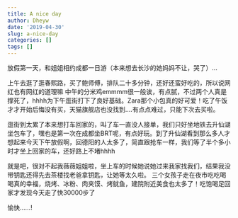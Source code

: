 ---
title: A nice day
author: Dheyw
date: '2019-04-30'
slug: a-nice-day
categories: []
tags: []
---
放假第一天，和姐姐相约成都一日游（本来想去长沙的她妈妈不让，哭了）… 

上午去逛了逛春熙路，买了鲍师傅，排队二十多分钟，还好还蛮好吃的，所以说网红也有网红的道理嘛 
中午的分米鸡emmmm很一般诶，有点腻，不过两个人真是撑死了，hhhh为下午逛街打下了良好基础。Zara那个小包真的好可爱！吃了午饭才才开始后悔没有买，天猫旗舰店也没找到….有点点难过，只能下次去买啦。 

逛街到太累了本来想打车回家的，叫了车一直没人接单，我们只好坐地铁去升仙湖坐包车了，嘿也是第一次在成都坐BRT呢，有点好玩。到了升仙湖看到那么多人才想起来今天下午放假啊，回德阳的人太多了，简直跟抢车一样，我们等了半个多小时才坐上回家的车，还好路上不堵hhhh 

就是吧，很对不起我薇薇姐姐啦，坐上车的时候她说她过来我家找我们，结果我没带钥匙还得先去茶楼找老爸拿钥匙，让她等太久啦。 
三个女孩子走在夜市吃吃喝喝真的幸福，烧烤、冰粉、肉夹馍、烤鱿鱼，建院附近美食也太多了！吃饱喝足回家才发现今天走了快30000步了

愉快……!
